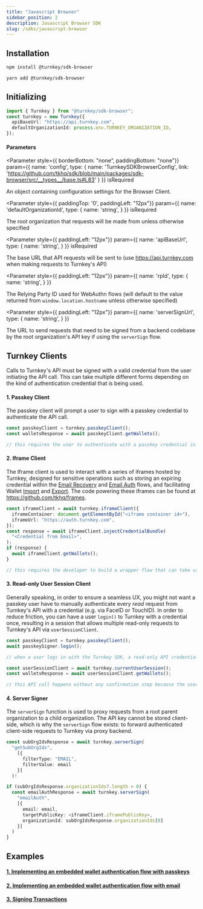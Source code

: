 ```yaml
---
title: "Javascript Browser"
sidebar_position: 2
description: Javascript Browser SDK
slug: /sdks/javascript-browser
---
```



## Installation

<Tabs>
  <TabItem value="npm" label="NPM" default>

```bash
npm install @turnkey/sdk-browser
```

  </TabItem>
  <TabItem value="yarn" label="Yarn" >

```bash
yarn add @turnkey/sdk-browser
```

  </TabItem>

</Tabs>

## Initializing

```typescript
import { Turnkey } from "@turnkey/sdk-browser";
const turnkey = new Turnkey({
  apiBaseUrl: "https://api.turnkey.com",
  defaultOrganizationId: process.env.TURNKEY_ORGANIZATION_ID,
});
```

#### Parameters

<Parameter
  style={{ borderBottom: "none", paddingBottom: "none"}}
  param={{
    name: 'config',
    type: {
      name: 'TurnkeySDKBrowserConfig',
      link: 'https://github.com/tkhq/sdk/blob/main/packages/sdk-browser/src/__types__/base.ts#L83'
    }
  }}
  isRequired
>

An object containing configuration settings for the Browser Client.

</Parameter>

<Parameter
  style={{ paddingTop: '0', paddingLeft: "12px"}}
  param={{
    name: 'defaultOrganizationId',
    type: {
      name: 'string',
    }
  }}
  isRequired
>

The root organization that requests will be made from unless otherwise specified

</Parameter>

<Parameter
  style={{ paddingLeft: "12px"}}
  param={{
    name: 'apiBaseUrl',
    type: {
      name: 'string',
    }
  }}
  isRequired
>

The base URL that API requests will be sent to (use https://api.turnkey.com when making requests to Turnkey's API)

</Parameter>

<Parameter
  style={{ paddingLeft: "12px"}}
  param={{
    name: 'rpId',
    type: {
      name: 'string',
    }
  }}
>

The Relying Party ID used for WebAuthn flows (will default to the value returned from `window.location.hostname` unless otherwise specified)

</Parameter>

<Parameter
  style={{ paddingLeft: "12px"}}
  param={{
    name: 'serverSignUrl',
    type: {
      name: 'string',
    }
  }}
>

The URL to send requests that need to be signed from a backend codebase by the root organization's API key if using the `serverSign` flow.

</Parameter>

## Turnkey Clients

Calls to Turnkey's API must be signed with a valid credential from the user initiating the API call. This can take multiple different forms depending on the kind of authentication credential that is being used.

#### 1. Passkey Client

The passkey client will prompt a user to sign with a passkey credential to authenticate the API call.

```typescript
const passkeyClient = turnkey.passkeyClient();
const walletsResponse = await passkeyClient.getWallets();

// this requires the user to authenticate with a passkey credential in their browser
```

#### 2. Iframe Client

The Iframe client is used to interact with a series of iframes hosted by Turnkey, designed for sensitive operations such as storing an expiring credential within the [Email Recovery](/features/email-recovery) and [Email Auth](/features/email-auth) flows, and facilitating Wallet [Import](/features/import-wallets) and [Export](/features/export-wallets). The code powering these iframes can be found at https://github.com/tkhq/frames.

```typescript
const iframeClient = await turnkey.iframeClient({
  iframeContainer: document.getElementById("<iframe container id>"),
  iframeUrl: "https://auth.turnkey.com",
});
const response = await iframeClient.injectCredentialBundle(
  "<Credential from Email>",
);
if (response) {
  await iframeClient.getWallets();
}

// this requires the developer to build a wrapper flow that can take user text input in their app and call the injectCredentialBundle function on the turnkey iframeClient
```

#### 3. Read-only User Session Client

Generally speaking, in order to ensure a seamless UX, you might not want a passkey user have to manually authenticate every _read_ request from Turnkey's API with a credential (e.g. via FaceID or TouchID). In order to reduce friction, you can have a user `login()` to Turnkey with a credential once, resulting in a session that allows multiple read-only requests to Turnkey's API via `userSessionClient`.

```typescript
const passkeyClient = turnkey.passkeyClient();
await passkeySigner.login();

// when a user logs in with the Turnkey SDK, a read-only API credential is saved in localStorage and can be used to make API read requests on their behalf

const userSessionClient = await turnkey.currentUserSession();
const walletsResponse = await userSessionClient.getWallets();

// this API call happens without any confirmation step because the user now has an active read-only session
```

#### 4. Server Signer

The `serverSign` function is used to proxy requests from a root parent organization to a child organization. The API key cannot be stored client-side, which is why the `serverSign` flow exists: to forward authenticated client-side requests to Turnkey via proxy backend.

```typescript
const subOrgIdsResponse = await turnkey.serverSign(
  "getSubOrgIds",
    [{
      filterType: "EMAIL",
      filterValue: email
    }]
  )!

if (subOrgIdsResponse.organizationIds?.length > 0) {
  const emailAuthResponse = await turnkey.serverSign(
    "emailAuth",
    [{
      email: email,
      targetPublicKey: <iframeClient.iframePublicKey>,
      organizationId: subOrgIdsResponse.organizationIds[0]
    }]
  )
}
```

## Examples

#### [1. Implementing an embedded wallet authentication flow with passkeys](/embedded-wallets/code-examples/create-sub-org-passkey)

#### [2. Implementing an embedded wallet authentication flow with email](/embedded-wallets/code-examples/authenticate-user-email)

#### [3. Signing Transactions](/embedded-wallets/code-examples/signing-transactions)
